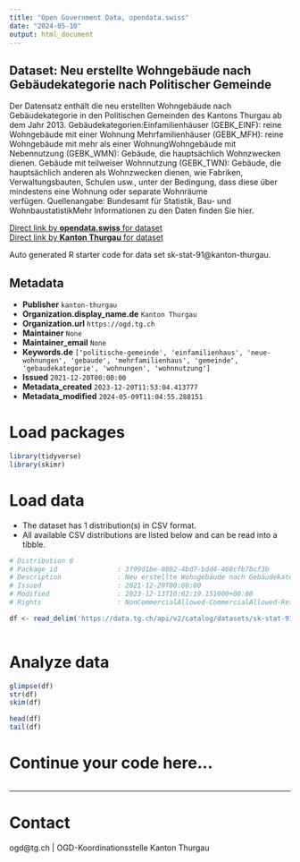 ```yaml
---
title: "Open Government Data, opendata.swiss"
date: "2024-05-10"
output: html_document
---
```


## Dataset: Neu erstellte Wohngebäude nach Gebäudekategorie nach Politischer Gemeinde

Der Datensatz enthält die neu erstellten Wohngebäude nach Gebäudekategorie in den Politischen Gemeinden des Kantons Thurgau ab dem Jahr 2013. Gebäudekategorien:Einfamilienhäuser (GEBK_EINF): reine Wohngebäude mit einer Wohnung Mehrfamilienhäuser (GEBK_MFH): reine Wohngebäude mit mehr als einer WohnungWohngebäude mit Nebennutzung (GEBK_WMN): Gebäude, die hauptsächlich Wohnzwecken dienen. Gebäude mit teilweiser Wohnnutzung (GEBK_TWN): Gebäude, die hauptsächlich anderen als Wohnzwecken dienen, wie Fabriken, Verwaltungsbauten, Schulen usw., unter der Bedingung, dass diese über mindestens eine Wohnung oder separate Wohnräume verfügen. Quellenangabe: Bundesamt für Statistik, Bau- und WohnbaustatistikMehr Informationen zu den Daten finden Sie hier.

[Direct link by **opendata.swiss** for dataset](https://opendata.swiss/de/dataset/neu-erstellte-wohngebaude-nach-gebaudekategorie-nach-politischer-gemeinde)<br>
[Direct link by **Kanton Thurgau** for dataset](https://data.tg.ch/explore/dataset/sk-stat-91/)

Auto generated R starter code for data set sk-stat-91@kanton-thurgau.

## Metadata

- **Publisher** `kanton-thurgau`
- **Organization.display_name.de** `Kanton Thurgau`
- **Organization.url** `https://ogd.tg.ch`
- **Maintainer** `None`
- **Maintainer_email** `None`
- **Keywords.de** `['politische-gemeinde', 'einfamilienhaus', 'neue-wohnungen', 'gebaude', 'mehrfamilienhaus', 'gemeinde', 'gebaudekategorie', 'wohnungen', 'wohnnutzung']`
- **Issued** `2021-12-20T00:00:00`
- **Metadata_created** `2023-12-20T11:53:04.413777`
- **Metadata_modified** `2024-05-09T11:04:55.288151`


# Load packages

```r

library(tidyverse)
library(skimr)

```

# Load data

-   The dataset has 1 distribution(s) in CSV format.
-   All available CSV distributions are listed below and can be read into a tibble.

```r

# Distribution 0
# Package_id               : 3f99d1be-0802-4bd7-bdd4-468cfb7bcf3b
# Description              : Neu erstellte Wohngebäude nach Gebäudekategorie nach Politischer Gemeinde (csv)
# Issued                   : 2021-12-20T00:00:00
# Modified                 : 2023-12-13T10:02:19.151000+00:00
# Rights                   : NonCommercialAllowed-CommercialAllowed-ReferenceRequired

df <- read_delim('https://data.tg.ch/api/v2/catalog/datasets/sk-stat-91/exports/csv')



```

# Analyze data

```r

glimpse(df)
str(df)
skim(df)

head(df)
tail(df)

```

# Continue your code here...

```r

```

------------------------------------------------------------------------

# Contact

ogd@tg.ch | OGD-Koordinationsstelle Kanton Thurgau
